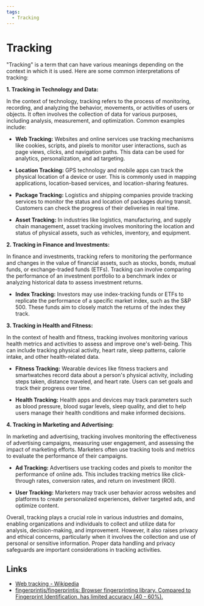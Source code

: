 ```yaml
---
tags:
  - Tracking
---
```


# Tracking

"Tracking" is a term that can have various meanings depending on the context in which it is used. Here are some common interpretations of tracking:

**1. Tracking in Technology and Data:**

In the context of technology, tracking refers to the process of monitoring, recording, and analyzing the behavior, movements, or activities of users or objects. It often involves the collection of data for various purposes, including analysis, measurement, and optimization. Common examples include:

- **Web Tracking:** Websites and online services use tracking mechanisms like cookies, scripts, and pixels to monitor user interactions, such as page views, clicks, and navigation paths. This data can be used for analytics, personalization, and ad targeting.

- **Location Tracking:** GPS technology and mobile apps can track the physical location of a device or user. This is commonly used in mapping applications, location-based services, and location-sharing features.

- **Package Tracking:** Logistics and shipping companies provide tracking services to monitor the status and location of packages during transit. Customers can check the progress of their deliveries in real time.

- **Asset Tracking:** In industries like logistics, manufacturing, and supply chain management, asset tracking involves monitoring the location and status of physical assets, such as vehicles, inventory, and equipment.

**2. Tracking in Finance and Investments:**

In finance and investments, tracking refers to monitoring the performance and changes in the value of financial assets, such as stocks, bonds, mutual funds, or exchange-traded funds (ETFs). Tracking can involve comparing the performance of an investment portfolio to a benchmark index or analyzing historical data to assess investment returns.

- **Index Tracking:** Investors may use index-tracking funds or ETFs to replicate the performance of a specific market index, such as the S&P 500. These funds aim to closely match the returns of the index they track.

**3. Tracking in Health and Fitness:**

In the context of health and fitness, tracking involves monitoring various health metrics and activities to assess and improve one's well-being. This can include tracking physical activity, heart rate, sleep patterns, calorie intake, and other health-related data.

- **Fitness Tracking:** Wearable devices like fitness trackers and smartwatches record data about a person's physical activity, including steps taken, distance traveled, and heart rate. Users can set goals and track their progress over time.

- **Health Tracking:** Health apps and devices may track parameters such as blood pressure, blood sugar levels, sleep quality, and diet to help users manage their health conditions and make informed decisions.

**4. Tracking in Marketing and Advertising:**

In marketing and advertising, tracking involves monitoring the effectiveness of advertising campaigns, measuring user engagement, and assessing the impact of marketing efforts. Marketers often use tracking tools and metrics to evaluate the performance of their campaigns.

- **Ad Tracking:** Advertisers use tracking codes and pixels to monitor the performance of online ads. This includes tracking metrics like click-through rates, conversion rates, and return on investment (ROI).

- **User Tracking:** Marketers may track user behavior across websites and platforms to create personalized experiences, deliver targeted ads, and optimize content.

Overall, tracking plays a crucial role in various industries and domains, enabling organizations and individuals to collect and utilize data for analysis, decision-making, and improvement. However, it also raises privacy and ethical concerns, particularly when it involves the collection and use of personal or sensitive information. Proper data handling and privacy safeguards are important considerations in tracking activities.

## Links

- [Web tracking - Wikipedia](https://en.wikipedia.org/wiki/Web_tracking)
- [fingerprintjs/fingerprintjs: Browser fingerprinting library. Compared to Fingerprint Identification, has limited accuracy (40 - 60%).](https://github.com/fingerprintjs/fingerprintjs)
